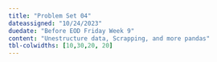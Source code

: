 ```yaml
---
title: "Problem Set 04"
dateassigned: "10/24/2023"
duedate: "Before EOD Friday Week 9"
content: "Unestructure data, Scrapping, and more pandas"
tbl-colwidths: [10,30,20, 20]
---
```

